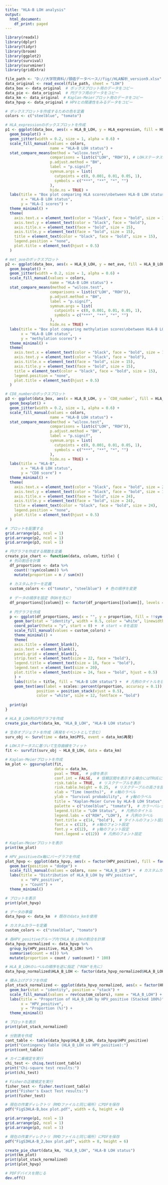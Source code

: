 ---
title: "HLA-B LOH analysis"
output:
  html_document:
    df_print: paged
---

```{r load package}
library(readxl)
library(dplyr)
library(tidyr)
library(broom)
library(ggplot2)
library(survival) 
library(survminer)
library(gridExtra)
```

```{r read data}
file_path <- "D://大学院資料//頸癌データベース//fig//HLA解析_version9.xlsx"
data_original <- read_excel(file_path, sheet = "LOH")
data_box <- data_original  # ボックスプロット用のデータをコピー
data_pie <- data_original  # 円グラフ用のデータをコピー
data_km <- data_original  # Kaplan-Meierプロット用のデータをコピー
data_hpvp <- data_original # HPVとの関連性をみるデータをコピー
```

```{r box plot, fig.height=6, dpi=600}
# ボックスプロットを作成するための色を定義
colors <- c("steelblue", "tomato")

# HLA_expressionのボックスプロットを作成
p1 <- ggplot(data_box, aes(x = HLA_B_LOH, y = HLA_expression, fill = HLA_B_LOH)) +
  geom_boxplot() +
  geom_jitter(width = 0.2, size = 1, alpha = 0.6) +
  scale_fill_manual(values = colors,
                    name = "HLA-B LOH status") +
  stat_compare_means(method = "wilcox.test",
                    comparisons = list(c("LOH", "ROH")), # LOHステータスの群を比較
                    p.adjust.method = "BH",
                    label = "p.signif",
                    symnum.args = list(
                      cutpoints = c(0, 0.001, 0.01, 0.05, 1),
                      symbols = c("***", "**", "*", "")
                    ),
                    hide.ns = TRUE) +
  labs(title = "Box plot comparing HLA scores\nbetween HLA-B LOH status",
       x = "HLA-B LOH status",
       y = "HLA-I scores") +
  theme_minimal() +
  theme(
    axis.text.x = element_text(color = "black", face = "bold", size = 15),
    axis.text.y = element_text(color = "black", face = "bold"),
    axis.title.x = element_text(face = "bold", size = 15), 
    axis.title.y = element_text(face = "bold", size = 15),
    title = element_text(color = "black", face = "bold", size = 15),
    legend.position = "none",
    plot.title = element_text(hjust = 0.5)
  )

# met_aveのボックスプロット
p2 <- ggplot(data_box, aes(x = HLA_B_LOH, y = met_ave, fill = HLA_B_LOH)) +
  geom_boxplot() +
  geom_jitter(width = 0.2, size = 1, alpha = 0.6) +
  scale_fill_manual(values = colors,
                    name = "HLA-B LOH status") +
  stat_compare_means(method = "wilcox.test",
                    comparisons = list(c("LOH", "ROH")),
                    p.adjust.method = "BH",
                    label = "p.signif",
                    symnum.args = list(
                      cutpoints = c(0, 0.001, 0.01, 0.05, 1),
                      symbols = c("***", "**", "*", "")
                    ),
                    hide.ns = TRUE) +
  labs(title = "Box plot comparing methylation scores\nbetween HLA-B LOH status",
       x = "HLA-B LOH status",
       y = "methylation scores") +
  theme_minimal() +
  theme(
    axis.text.x = element_text(color = "black", face = "bold", size = 15),
    axis.text.y = element_text(color = "black", face = "bold"),
    axis.title.x = element_text(face = "bold", size = 15), 
    axis.title.y = element_text(face = "bold", size = 15),
    title = element_text(color = "black", face = "bold", size = 15),
    legend.position = "none",
    plot.title = element_text(hjust = 0.5)
  )

# CD8_numberのボックスプロット
p3 <- ggplot(data_box, aes(x = HLA_B_LOH, y = `CD8_number`, fill = HLA_B_LOH)) +
  geom_boxplot() +
  geom_jitter(width = 0.2, size = 1, alpha = 0.6) +
  scale_fill_manual(values = colors,
                    name = "HLA-B LOH status") +
  stat_compare_means(method = "wilcox.test",
                    comparisons = list(c("LOH", "ROH")),
                    p.adjust.method = "BH",
                    label = "p.signif",
                    symnum.args = list(
                      cutpoints = c(0, 0.001, 0.01, 0.05, 1),
                      symbols = c("***", "**", "*", "")
                    ),
                    hide.ns = TRUE) +
  labs(title = "HLA-B",
       x = "HLA-B LOH status",
       y = "CD8 score") +
  theme_minimal() +
  theme(
    axis.text.x = element_text(color = "black", face = "bold", size = 24),
    axis.text.y = element_text(color = "black", face = "bold", size = 10),  
    axis.title.x = element_text(face = "bold", size = 24), 
    axis.title.y = element_text(face = "bold", size = 24),  
    title = element_text(color = "black", face = "bold", size = 24),
    legend.position = "none",
    plot.title = element_text(hjust = 0.5)
  )
```

```{r box plot print , fig.height=4, dpi=600}
# プロットを配置する
grid.arrange(p1, ncol = 1)
grid.arrange(p2, ncol = 1)
grid.arrange(p3, ncol = 1)
```


```{r pie chart, fig.height=6, dpi=600}
# 円グラフを作成する関数を定義
create_pie_chart <- function(data, column, title) {
  # 列の割合を計算
  df_proportions <- data %>%
    count(!!sym(column)) %>%
    mutate(proportion = n / sum(n))
  
  # カスタムカラーを定義
  custom_colors <- c("tomato", "steelblue")  # 色の順序を変更
  
  # データの順序を設定（ROHを先に）
  df_proportions[[column]] <- factor(df_proportions[[column]], levels = c("ROH", "LOH"))
  
  # 円グラフを作成
  p <- ggplot(df_proportions, aes(x = "", y = proportion, fill = !!sym(column))) +
    geom_bar(stat = "identity", width = 0.5, color = "white", linewidth = 1) +
    coord_polar(theta = "y", start = 0) +  # start = 0を追加
    scale_fill_manual(values = custom_colors) +
    theme_minimal() +
    theme(
    axis.title = element_blank(),
    axis.text = element_blank(),
    panel.grid = element_blank(),
    strip.text = element_text(size = 22, face = "bold"),
    legend.title = element_text(size = 18, face = "bold"),
    legend.text = element_text(size = 20),
    plot.title = element_text(size = 24, face = "bold", hjust = 0.5)
    ) +
    labs(title = title, fill = "HLA-B LOH status") +  # 凡例のタイトルを日本語に
    geom_text(aes(label = scales::percent(proportion, accuracy = 0.1)),
              position = position_stack(vjust = 0.5),
              color = "white", size = 12, fontface = "bold")
  
  print(p)
}

# HLA_B_LOH列の円グラフを作成
create_pie_chart(data_km, "HLA_B_LOH", "HLA-B LOH status")
```

```{r Kaplan-Meier}
# 生存オブジェクトを作成（再発をイベントとして含む）
surv_obj <- Surv(time = data_km$PFS, event = data_km$再発)

# LOHステータスに基づいて生存曲線をフィット
fit <- survfit(surv_obj ~ HLA_B_LOH, data = data_km)

# Kaplan-Meierプロットを作成
km_plot <- ggsurvplot(fit,
                      data = data_km,
                      pval = TRUE,  # p値を表示
                      conf.int = FALSE,  # 信頼区間を表示する場合にはTRUEに変更を
                      risk.table = TRUE,  # リスクテーブルを表示
                      risk.table.height = 0.25,  # リスクテーブルの高さを設定
                      xlab = "Time (months)",  # x軸のラベル
                      ylab = "Survival probability",  # y軸のラベル
                      title = "Kaplan-Meier Curve by HLA-B LOH Status",  # タイトル
                      palette = c("steelblue", "tomato"),  # カラーパレット
                      legend.title = "LOH Status",  # 凡例のタイトル
                      legend.labs = c("ROH", "LOH"),  # 凡例のラベル
                      font.title = c(14, "bold"),  # タイトルのフォント設定
                      font.x = c(12),  # x軸のフォント設定
                      font.y = c(12),  # y軸のフォント設定
                      font.legend = c(12))  # 凡例のフォント設定
```

```{r Kaplan-Meier print, fig.height=8, fig.width=8, dpi=600}
# Kaplan-Meierプロットを表示
print(km_plot)
```


```{r HPV, fig.width=7, fig.height=5, dpi=600}
# HPV_positiveのx軸にバーグラフを作成
plot_hpvp <- ggplot(data_hpvp, aes(x = factor(HPV_positive), fill = factor(HLA_B_LOH))) +
  geom_bar(position = "dodge") +
  scale_fill_manual(values = colors, name = "HLA_B_LOH") +  # カスタムカラーを適用
  labs(title = "Distribution of HLA_B_LOH by HPV_positive", 
       x = "HPV_positive", 
       y = "Count") + 
  theme_minimal()

# プロットを表示
print(plot_hpvp)
```
```{r bar plot}
# データの準備
data_hpvp <- data_km  # 既存のdata_kmを使用

# カスタムカラーを定義
custom_colors <- c("steelblue", "tomato")

# 各HPV_positiveグループ内でHLA_B_LOHの割合を計算
data_hpvp_normalized <- data_hpvp %>%
  group_by(HPV_positive, HLA_B_LOH) %>%
  summarise(count = n()) %>%
  mutate(proportion = count / sum(count) * 100)

# HLA_B_LOHのレベルの順序を逆に指定（"ROH"を先に）
data_hpvp_normalized$HLA_B_LOH <- factor(data_hpvp_normalized$HLA_B_LOH, levels = c("ROH", "LOH"))

# 積み上げグラフを作成
plot_stack_normalized <- ggplot(data_hpvp_normalized, aes(x = factor(HPV_positive), y = proportion, fill = HLA_B_LOH)) +
  geom_bar(stat = "identity", position = "stack") +
  scale_fill_manual(values = rev(custom_colors), name = "HLA_B_LOH") +  # カラーも逆順に
  labs(title = "Proportion of HLA_B_LOH by HPV_positive (Stacked 100%)", 
       x = "HPV_positive", 
       y = "Proportion (%)") + 
  theme_minimal()

# プロットを表示
print(plot_stack_normalized)
```



```{r test}
# 分割表を作成
cont_table <- table(data_hpvp$HLA_B_LOH, data_hpvp$HPV_positive)
print("Contingency Table (HLA_B_LOH vs HPV_positive):")
print(cont_table)

# カイ二乗検定を実行
chi_test <- chisq.test(cont_table)
print("Chi-square test results:")
print(chi_test)

# Fisherの正確検定を実行
fisher_test <- fisher.test(cont_table)
print("Fisher's Exact Test results:")
print(fisher_test)
```

```{r}
# 現在の作業ディレクトリ（RMDファイルと同じ場所）にPDFを保存
pdf("FigS3HLA-B,box plot.pdf", width = 6, height = 4)

grid.arrange(p1, ncol = 1)
grid.arrange(p2, ncol = 1)
grid.arrange(p3, ncol = 1)
```


```{r}
# 現在の作業ディレクトリ（RMDファイルと同じ場所）にPDFを保存
pdf("FigS3HLA-B_2,box plot.pdf", width = 8, height = 6)

create_pie_chart(data_km, "HLA_B_LOH", "HLA-B LOH status")
print(km_plot)
print(plot_stack_normalized)
print(plot_hpvp)

# PDFデバイスを閉じる
dev.off()
```